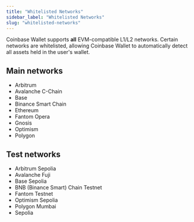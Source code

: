 ```yaml
---
title: "Whitelisted Networks"
sidebar_label: "Whitelisted Networks"
slug: "whitelisted-networks"
---
```



Coinbase Wallet supports **all** EVM-compatible L1/L2 networks. Certain networks are whitelisted, allowing Coinbase Wallet to automatically detect all assets held in the user's wallet.

## Main networks

- Arbitrum
- Avalanche C-Chain
- Base
- Binance Smart Chain
- Ethereum
- Fantom Opera
- Gnosis
- Optimism
- Polygon

## Test networks

- Arbitrum Sepolia
- Avalanche Fuji
- Base Sepolia
- BNB (Binance Smart) Chain Testnet
- Fantom Testnet
- Optimism Sepolia
- Polygon Mumbai
- Sepolia

<FeedbackWidget />
